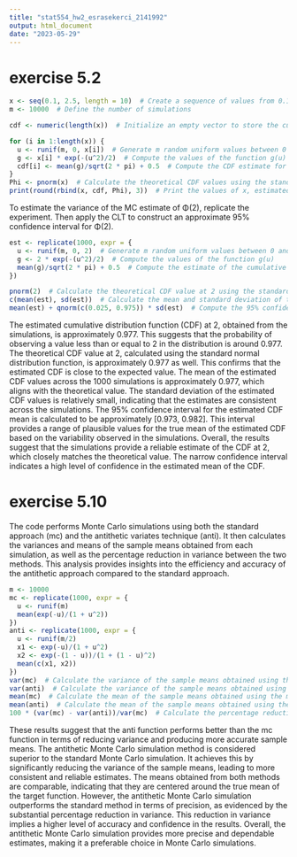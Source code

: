 ---
title: "stat554_hw2_esrasekerci_2141992"
output: html_document
date: "2023-05-29"
---


# exercise 5.2


```{r}
x <- seq(0.1, 2.5, length = 10)  # Create a sequence of values from 0.1 to 2.5 with 10 elements
m <- 10000  # Define the number of simulations

cdf <- numeric(length(x))  # Initialize an empty vector to store the cumulative distribution function (CDF) values

for (i in 1:length(x)) {
  u <- runif(m, 0, x[i])  # Generate m random uniform values between 0 and x[i]
  g <- x[i] * exp(-(u^2)/2)  # Compute the values of the function g(u)
  cdf[i] <- mean(g)/sqrt(2 * pi) + 0.5  # Compute the CDF estimate for the corresponding x[i]
}
Phi <- pnorm(x)  # Calculate the theoretical CDF values using the standard normal distribution function
print(round(rbind(x, cdf, Phi), 3))  # Print the values of x, estimated CDF, and theoretical CDF
```
To estimate the variance of the MC estimate of Φ(2), replicate the experiment. Then apply the CLT to construct an approximate 95% confidence interval for Φ(2).

```{r}
est <- replicate(1000, expr = {
  u <- runif(m, 0, 2)  # Generate m random uniform values between 0 and 2
  g <- 2 * exp(-(u^2)/2)  # Compute the values of the function g(u)
  mean(g)/sqrt(2 * pi) + 0.5  # Compute the estimate of the cumulative distribution function (CDF)
})

pnorm(2)  # Calculate the theoretical CDF value at 2 using the standard normal distribution function
c(mean(est), sd(est))  # Calculate the mean and standard deviation of the estimated CDF values
mean(est) + qnorm(c(0.025, 0.975)) * sd(est)  # Compute the 95% confidence interval for the estimated CDF mean
```

The estimated cumulative distribution function (CDF) at 2, obtained from the simulations, is approximately 0.977. This suggests that the probability of observing a value less than or equal to 2 in the distribution is around 0.977. The theoretical CDF value at 2, calculated using the standard normal distribution function, is approximately 0.977 as well. This confirms that the estimated CDF is close to the expected value.  The mean of the estimated CDF values across the 1000 simulations is approximately 0.977, which aligns with the theoretical value. The standard deviation of the estimated CDF values is relatively small, indicating that the estimates are consistent across the simulations. The 95% confidence interval for the estimated CDF mean is calculated to be approximately [0.973, 0.982]. This interval provides a range of plausible values for the true mean of the estimated CDF based on the variability observed in the simulations. Overall, the results suggest that the simulations provide a reliable estimate of the CDF at 2, which closely matches the theoretical value. The narrow confidence interval indicates a high level of confidence in the estimated mean of the CDF.



# exercise 5.10

The code performs Monte Carlo simulations using both the standard approach (mc) and the antithetic variates technique (anti). It then calculates the variances and means of the sample means obtained from each simulation, as well as the percentage reduction in variance between the two methods. This analysis provides insights into the efficiency and accuracy of the antithetic approach compared to the standard approach.

```{r}
m <- 10000
mc <- replicate(1000, expr = {
  u <- runif(m)
  mean(exp(-u)/(1 + u^2))
})
anti <- replicate(1000, expr = {
  u <- runif(m/2)
  x1 <- exp(-u)/(1 + u^2)
  x2 <- exp(-(1 - u))/(1 + (1 - u)^2)
  mean(c(x1, x2))
})
var(mc)  # Calculate the variance of the sample means obtained using the mc function
var(anti)  # Calculate the variance of the sample means obtained using the anti function
mean(mc)  # Calculate the mean of the sample means obtained using the mc function
mean(anti)  # Calculate the mean of the sample means obtained using the anti function
100 * (var(mc) - var(anti))/var(mc)  # Calculate the percentage reduction in variance between mc and anti
```

These results suggest that the anti function performs better than the mc function in terms of reducing variance and producing more accurate sample means. The antithetic Monte Carlo simulation method is considered superior to the standard Monte Carlo simulation. It achieves this by significantly reducing the variance of the sample means, leading to more consistent and reliable estimates. The means obtained from both methods are comparable, indicating that they are centered around the true mean of the target function. However, the antithetic Monte Carlo simulation outperforms the standard method in terms of precision, as evidenced by the substantial percentage reduction in variance. This reduction in variance implies a higher level of accuracy and confidence in the results. Overall, the antithetic Monte Carlo simulation provides more precise and dependable estimates, making it a preferable choice in Monte Carlo simulations.













